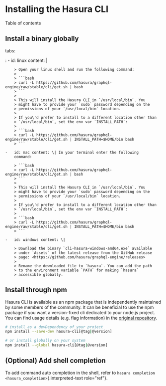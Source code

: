 
Installing the Hasura CLI
=========================

Table of contents

Install a binary globally
-------------------------


tabs:

:   -   id: linux content: \|

        > Open your linux shell and run the following command:
        >
        > ```bash
        > curl -L https://github.com/hasura/graphql-engine/raw/stable/cli/get.sh | bash
        > ```
        >
        > This will install the Hasura CLI in `/usr/local/bin`. You
        > might have to provide your `sudo` password depending on the
        > permissions of your `/usr/local/bin` location.
        >
        > If you\'d prefer to install to a different location other than
        > `/usr/local/bin`, set the env var `INSTALL_PATH`:
        >
        > ```bash
        > curl -L https://github.com/hasura/graphql-engine/raw/stable/cli/get.sh | INSTALL_PATH=$HOME/bin bash
        > ```

    -   id: mac content: \| In your terminal enter the following
        command:

        > ```bash
        > curl -L https://github.com/hasura/graphql-engine/raw/stable/cli/get.sh | bash
        > ```
        >
        > This will install the Hasura CLI in `/usr/local/bin`. You
        > might have to provide your `sudo` password depending on the
        > permissions of your `/usr/local/bin` location.
        >
        > If you\'d prefer to install to a different location other than
        > `/usr/local/bin`, set the env var `INSTALL_PATH`:
        >
        > ```bash
        > curl -L https://github.com/hasura/graphql-engine/raw/stable/cli/get.sh | INSTALL_PATH=$HOME/bin bash
        > ```

    -   id: windows content: \|

        > Download the binary `cli-hasura-windows-amd64.exe` available
        > under `Assets` of the latest release from the GitHub release
        > page: <https://github.com/hasura/graphql-engine/releases>
        >
        > Rename the downloaded file to `hasura`. You can add the path
        > to the environment variable `PATH` for making `hasura`
        > accessible globally.

Install through npm
-------------------

Hasura CLI is available as an npm package that is independently
maintained by some members of the community. It can be beneficial to use
the npm package if you want a version-fixed cli dedicated to your
node.js project. You can find usage details (e.g. flag information) in
the [original repository](https://github.com/jjangga0214/hasura-cli).

```bash
# install as a devDependency of your project
npm install --save-dev hasura-cli[@tag|@version]

# or install globally on your system
npm install --global hasura-cli[@tag|@version]
```

(Optional) Add shell completion
-------------------------------

To add command auto completion in the shell, refer to
`hasura completion <hasura_completion>`{.interpreted-text role="ref"}.

